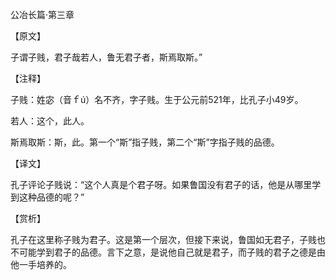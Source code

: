 

公冶长篇·第三章

【原文】

子谓子贱，君子哉若人，鲁无君子者，斯焉取斯。”

【注释】

子贱：姓宓（音ｆú）名不齐，字子贱。生于公元前521年，比孔子小49岁。

若人：这个，此人。

斯焉取斯：斯，此。第一个“斯”指子贱，第二个“斯”字指子贱的品德。

【译文】

孔子评论子贱说：“这个人真是个君子呀。如果鲁国没有君子的话，他是从哪里学到这种品德的呢？”

【赏析】

孔子在这里称子贱为君子。这是第一个层次，但接下来说，鲁国如无君子，子贱也不可能学到君子的品德。言下之意，是说他自己就是君子，而子贱的君子之德是由他一手培养的。

